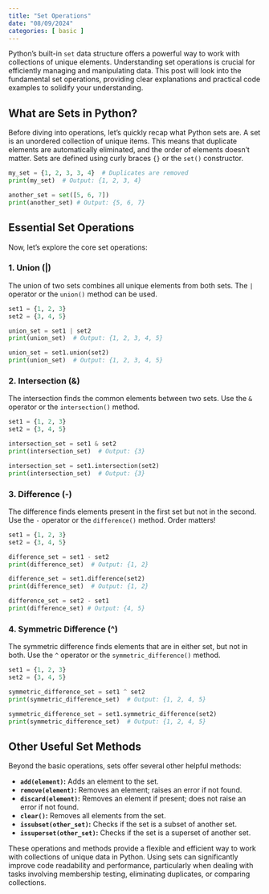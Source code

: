 ```yaml
---
title: "Set Operations"
date: "08/09/2024"
categories: [ basic ]
---
```



Python's built-in `set` data structure offers a powerful way to work with collections of unique elements.  Understanding set operations is crucial for efficiently managing and manipulating data. This post will look into the fundamental set operations, providing clear explanations and practical code examples to solidify your understanding.


## What are Sets in Python?

Before diving into operations, let's quickly recap what Python sets are.  A set is an unordered collection of unique items. This means that duplicate elements are automatically eliminated, and the order of elements doesn't matter.  Sets are defined using curly braces `{}` or the `set()` constructor.

```python
my_set = {1, 2, 3, 3, 4}  # Duplicates are removed
print(my_set)  # Output: {1, 2, 3, 4}

another_set = set([5, 6, 7])
print(another_set) # Output: {5, 6, 7}
```

## Essential Set Operations

Now, let's explore the core set operations:

### 1. Union (|)

The union of two sets combines all unique elements from both sets.  The `|` operator or the `union()` method can be used.

```python
set1 = {1, 2, 3}
set2 = {3, 4, 5}

union_set = set1 | set2
print(union_set)  # Output: {1, 2, 3, 4, 5}

union_set = set1.union(set2)
print(union_set)  # Output: {1, 2, 3, 4, 5}
```

### 2. Intersection (&)

The intersection finds the common elements between two sets.  Use the `&` operator or the `intersection()` method.

```python
set1 = {1, 2, 3}
set2 = {3, 4, 5}

intersection_set = set1 & set2
print(intersection_set)  # Output: {3}

intersection_set = set1.intersection(set2)
print(intersection_set)  # Output: {3}
```

### 3. Difference (-)

The difference finds elements present in the first set but not in the second. Use the `-` operator or the `difference()` method.  Order matters!

```python
set1 = {1, 2, 3}
set2 = {3, 4, 5}

difference_set = set1 - set2
print(difference_set)  # Output: {1, 2}

difference_set = set1.difference(set2)
print(difference_set)  # Output: {1, 2}

difference_set = set2 - set1
print(difference_set) # Output: {4, 5}
```

### 4. Symmetric Difference (^)

The symmetric difference finds elements that are in either set, but not in both. Use the `^` operator or the `symmetric_difference()` method.

```python
set1 = {1, 2, 3}
set2 = {3, 4, 5}

symmetric_difference_set = set1 ^ set2
print(symmetric_difference_set)  # Output: {1, 2, 4, 5}

symmetric_difference_set = set1.symmetric_difference(set2)
print(symmetric_difference_set)  # Output: {1, 2, 4, 5}
```


##  Other Useful Set Methods

Beyond the basic operations, sets offer several other helpful methods:

* **`add(element)`:** Adds an element to the set.
* **`remove(element)`:** Removes an element; raises an error if not found.
* **`discard(element)`:** Removes an element if present; does not raise an error if not found.
* **`clear()`:** Removes all elements from the set.
* **`issubset(other_set)`:** Checks if the set is a subset of another set.
* **`issuperset(other_set)`:** Checks if the set is a superset of another set.


These operations and methods provide a flexible and efficient way to work with collections of unique data in Python.  Using sets can significantly improve code readability and performance, particularly when dealing with tasks involving membership testing, eliminating duplicates, or comparing collections.

